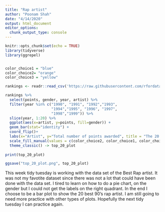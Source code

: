 ```yaml
---
title: "Rap artist"
author: "Poonam Shah"
date: "4/14/2020"
output: html_document
editor_options: 
  chunk_output_type: console
---
```


```r
knitr::opts_chunk$set(echo = TRUE)
library(tidyverse)
library(ggrepel)


color_choice1 = "blue"
color_choice2= "orange"
color_choice3 = "yellow"
```



```r

rankings <- readr::read_csv('https://raw.githubusercontent.com/rfordatascience/tidytuesday/master/data/2020/2020-04-14/rankings.csv')

```



```r
rankings %>%
  select(points, gender, year, artist) %>%
  filter(year %in% c("1990", "1991", "1992","1993",
                     "1994","1995", "1996", "1997", 
                     "1998","1999")) %>%
  slice(year, 1:20) %>%
  ggplot(aes(x=artist, y=points, fill=gender)) +
  geom_bar(stat="identity") +
  coord_flip()+
  labs(x="Artist", y="Total number of points awarded", title = "The 20 best 90's rap artist")+
  scale_fill_manual(values = c(color_choice2, color_choice1, color_choice3))+
  theme_classic() -> top_20_plot
  
print(top_20_plot)

ggsave("top_20_plot.png", top_20_plot)
```

This week tidy tuesday is working with the data set of the Best Rap artist. It was not my favotite dataset since there was not a lot that could have been done with the data set. I tired to learn on how to do a pie chart, on the gender but I could not get the labels on the right quadrant. In the end I choose to be a bar plot to show the 20 best 90's rap artist. I am still going to need more practice with other types of plots. Hopefully the next tidy tuesday I can practice again. 